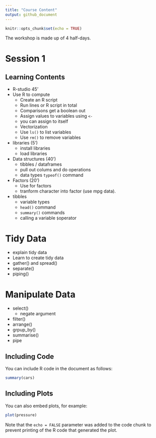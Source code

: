 ```yaml
---
title: "Course Content"
output: github_document
---
```


```r
knitr::opts_chunk$set(echo = TRUE)
```

The workshop is made up of 4 half-days. 

# Session 1

## Learning Contents

* R-studio 45'
* Use R to compute
  * Create an R script
  * Run lines or R script in total
  * Comparisons get a boolean out
  * Assign values to variables using `<-`
  * you can assign to itself
  * Vectorization
  * Use `ls()` to list variables
  * Use `rm()` to remove variables 
* libraries (5')
  * install libraries
  * load libraries
* Data structures (40')
  * tibbles / dataframes
  * pull out colums and do operations
  * data types `typeof()` command
* Factors (20')
  * Use for factors
  * tranform character into factor (use mpg data).
* tibbles
  * variable types
  * `head()` command
  * `summary()` commands
  *  calling a variable `$`operator
  
# Tidy Data
  * explain tidy data
  * Learn to create tidy data
  * gather() and spread()
  * separate()
  * piping()
  
# Manipulate Data
  * select()
    * negate argument
  * filter()
  * arrange()
  * grpup_by()
  * summarise()
  * pipe
  

## Including Code

You can include R code in the document as follows:

```r
summary(cars)
```

## Including Plots

You can also embed plots, for example:

```r
plot(pressure)
```

Note that the `echo = FALSE` parameter was added to the code chunk to prevent printing of the R code that generated the plot.
